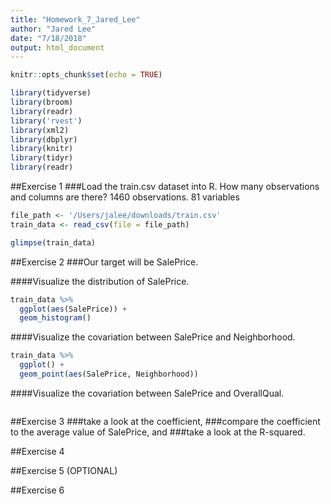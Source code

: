 ```yaml
---
title: "Homework_7_Jared_Lee"
author: "Jared Lee"
date: "7/18/2018"
output: html_document
---
```


```r
knitr::opts_chunk$set(echo = TRUE)
```

```r
library(tidyverse)
library(broom)
library(readr)
library('rvest')
library(xml2)
library(dbplyr)
library(knitr)
library(tidyr)
library(readr)
```

##Exercise 1
###Load the train.csv dataset into R. How many observations and columns are there?
1460 observations. 81 variables
```r
file_path <- '/Users/jalee/downloads/train.csv'
train_data <- read_csv(file = file_path)

glimpse(train_data)
```


##Exercise 2
###Our target will be SalePrice.

####Visualize the distribution of SalePrice.
```r
train_data %>% 
  ggplot(aes(SalePrice)) +
  geom_histogram()
```

####Visualize the covariation between SalePrice and Neighborhood.
```r
train_data %>%
  ggplot() +
  geom_point(aes(SalePrice, Neighborhood))
```


####Visualize the covariation between SalePrice and OverallQual.
```r

```

##Exercise 3
###take a look at the coefficient,
###compare the coefficient to the average value of SalePrice, and
###take a look at the R-squared.

##Exercise 4


##Exercise 5 (OPTIONAL)


##Exercise 6